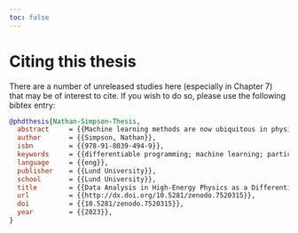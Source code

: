 ```yaml
---
toc: false
---
```


# Citing this thesis {.unnumbered}

There are a number of unreleased studies here (especially in Chapter 7) that may be of interest to cite. If you wish to do so, please use the following bibtex entry:

```bibtex
@phdthesis{Nathan-Simpson-Thesis,
  abstract     = {{Machine learning methods are now ubiquitous in physics, but often target objectives that are one or two steps removed from our physics goals. A prominent example of this is the discrimination between signal and background processes, which doesn’t account for the presence of systematic uncertainties – something crucial for the calculation of quantities such as the discovery significance and upper limits.<br/><br/>To combat this, this thesis shows that physics analysis workflows can be optimized in an end-to-end fashion, including the treatment of nuisance parameters that model systematic uncertainties, provided that the workflow is differentiable. By leveraging automatic differentiation and surrogates for non-differentiable operations, this work has made this possible for the first time, and demonstrates its use in a proof-of-concept scenario.<br/><br/>This thesis will motivate the use of end-to-end optimization as described above, cover the techniques that make it possible, and show recent developments in a high-energy physics context. Future directions that aim to scale and apply these methods will also be highlighted.<br/><br/>In addition to this, a method to interpolate between the signatures of new physics models is presented, which uses normalizing flows. The thesis then goes on to show the use of the technique in a search for a new scalar boson &#x1d446; produced in association with a Higgs boson from a heavy new scalar &#x1d44b;. There are also some contributions that interpolate between the event yields with Gaussian processes, and that show how we can use normalizing flows to construct a likelihood ratio-inspired observable.}},
  author       = {{Simpson, Nathan}},
  isbn         = {{978-91-8039-494-9}},
  keywords     = {{differentiable programming; machine learning; particle physics}},
  language     = {{eng}},
  publisher    = {{Lund University}},
  school       = {{Lund University}},
  title        = {{Data Analysis in High-Energy Physics as a Differentiable Program}},
  url          = {{http://dx.doi.org/10.5281/zenodo.7520315}},
  doi          = {{10.5281/zenodo.7520315}},
  year         = {{2023}},
}
```